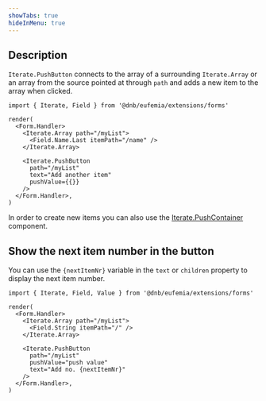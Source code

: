 ```yaml
---
showTabs: true
hideInMenu: true
---
```


## Description

`Iterate.PushButton` connects to the array of a surrounding `Iterate.Array` or an array from the source pointed at through `path` and adds a new item to the array when clicked.

```tsx
import { Iterate, Field } from '@dnb/eufemia/extensions/forms'

render(
  <Form.Handler>
    <Iterate.Array path="/myList">
      <Field.Name.Last itemPath="/name" />
    </Iterate.Array>

    <Iterate.PushButton
      path="/myList"
      text="Add another item"
      pushValue={{}}
    />
  </Form.Handler>,
)
```

In order to create new items you can also use the [Iterate.PushContainer](/uilib/extensions/forms/Iterate/PushContainer/) component.

## Show the next item number in the button

You can use the `{nextItemNr}` variable in the `text` or `children` property to display the next item number.

```tsx
import { Iterate, Field, Value } from '@dnb/eufemia/extensions/forms'

render(
  <Form.Handler>
    <Iterate.Array path="/myList">
      <Field.String itemPath="/" />
    </Iterate.Array>

    <Iterate.PushButton
      path="/myList"
      pushValue="push value"
      text="Add no. {nextItemNr}"
    />
  </Form.Handler>,
)
```
